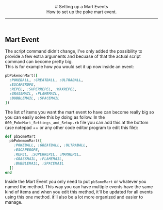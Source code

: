 <header>
  # Setting up a Mart Events
  <br/>
  How to set up the poke mart event.

  ---
</header>

## Mart Event
The script command didn't change, I've only added the possibility to provide a few extra arguments and becuase of that the actual script command can become pretty big.
<br/>
This is for example how you would set it up now inside an event:
<br/>
```ruby
pbPokemonMart([
  :POKEBALL, :GREATBALL, :ULTRABALL,
  :ESCAPEROPE, 
  :REPEL, :SUPERREPEL, :MAXREPEL, 
  :GRASSMAIL, :FLAMEMAIL, 
  :BUBBLEMAIL, :SPACEMAIL
])
```

<ImageWithCaption src="/images/documentation/poke-market/Default Mart Event.png" caption="Default Mart Event"/>

The list of items you want the mart event to have can become really big so you can easily solve this by doing as follow. In the `000_PokeMart_Settings_and_Setup.rb` file you can add this at the bottom (use notepad ++ or any other code editor program to edit this file):
<br/>
```ruby 
def pbSomeMart
  pbPokemonMart([
    :POKEBALL, :GREATBALL, :ULTRABALL,
    :ESCAPEROPE,
    :REPEL, :SUPERREPEL, :MAXREPEL,
    :GRASSMAIL, :FLAMEMAIL,
    :BUBBLEMAIL, :SPACEMAIL 
  ])
end
```

Inside the Mart Event you only need to put `pbSomeMart` or whatever you named the method. This way you can have multiple events have the same kind of items and when you edit this method, it'll be updated for all events using this one method. it'll also be a lot more organized and easier to manage.

<ImageWithCaption src="/images/documentation/poke-market/Shorter Mart Event.png" caption="Shorter Mart Event"/>
